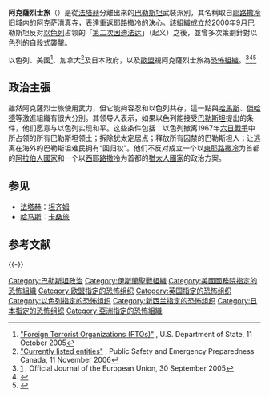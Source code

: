 {{Infobox militant organization
|name=阿克薩烈士旅<br/>{{lang|ar|<big>كتائب شهداء الأقصى</big>}}<br/>''Katā'ib Shuhadā' al-'Aqṣā''
|logo= 
|caption=
|dates=2000 年至今
|leader=[[亞西爾·阿拉法特|亞西爾·阿拉法特]] (前)<ref>{{cite book |title=Son of Hamas|last=Yousef|first=Mosab Hassan|author-link=Mosab Hassan Yousef|year=2009|publisher=Tyndale House Publishers|location=Carol Stream, Illinois|isbn=978-1-4143-3308-3 |page=139}}</ref> <br/> [[Marwan_Barghouti|Marwan Barghouti]] (被判有罪) <br/> [[Zakaria_Zubeidi|Zakaria Zubeidi]] (前) <br/> [[Naif_Abu-Sharah|Naif Abu-Sharah]] {{KIA}} <br/> [[Fadi_Kafisha|Fadi Kafisha]] {{KIA}}
|motives=
|area=
|ideology=[[巴勒斯坦|巴勒斯坦]][[民族主義|民族主義]]<br/>[[社會主義|社會主義]]<br/>[[反錫安主義|反錫安主義]]
|crimes=
|attacks=
|status=
|size=
|revenue=
|financing=
}}
'''阿克薩烈士旅'''（{{lang-ar|كتائب شهداء الأقصى}}）是從[[法塔赫|法塔赫]]分離出來的[[巴勒斯坦|巴勒斯坦]]武裝派別，其名稱取自[[耶路撒冷|耶路撒冷]]旧城内的[[阿克萨清真寺|阿克萨清真寺]]，表達重返耶路撒冷的決心。該組織成立於2000年9月巴勒斯坦反对[[以色列|以色列]]占领的「[[阿克萨群众起义|第二次因迪法达]]」（起义）之後，並曾多次策劃針對以色列的自殺式襲擊。

以色列、美國<ref>[http://www.state.gov/s/ct/rls/fs/37191.htm "Foreign Terrorist Organizations (FTOs)"] {{Wayback|url=http://www.state.gov/s/ct/rls/fs/37191.htm |date=20060712173350 }}, U.S. Department of State, 11 October 2005</ref>、加拿大<ref>[http://www.psepc.gc.ca/prg/ns/le/cle-en.asp#aamb5 "Currently listed entities"] {{webarchive|url=https://web.archive.org/web/20061119150657/http://www.psepc.gc.ca/prg/ns/le/cle-en.asp |date=2006-11-19 }}, Public Safety and Emergency Preparedness Canada, 11 November 2006</ref>及日本政府，以及[[歐盟|歐盟]]視阿克薩烈士旅為[[恐怖組織|恐怖組織]]。<ref>[http://eur-lex.europa.eu/LexUriServ/site/en/oj/2005/l_340/l_34020051223en00640066.pdf] {{WebCite|url=https://www.webcitation.org/5lkG0pEAw?url=http://eur-lex.europa.eu/LexUriServ/site/en/oj/2005/l_340/l_34020051223en00640066.pdf |date=20091203123815 |dateformat=iso }}, Official Journal of the European Union, 30 September 2005</ref><ref>{{Cite web |url=http://www.mofa.go.jp/policy/other/bluebook/2005/ch3-a.pdf |title=Japan's Foreign Policy in Major Diplomatic Fields |accessdate=2009-12-19 |archive-date=2011-02-23 |archive-url=https://web.archive.org/web/20110223183108/http://www.mofa.go.jp/policy/other/bluebook/2005/ch3-a.pdf |dead-url=no }}</ref><ref>{{cite book | last = Kushner | first = Harvey | authorlink =  | coauthors =  | title = Encyclopedia of Terrorism | publisher = Sage Publications Inc | year = 2002 | location =  | pages = 11 | url = http://books.google.com/books?id=ZOfkAoDb_2IC&pg=PA11&dq=Al-Aqsa+Brigades&lr=&sig=gaorV2LoWmqz5Di4u7yIDZ0S5t4 | doi =  | id =  | isbn =  | access-date = 2009-12-19 | archive-date = 2013-06-22 | archive-url = https://web.archive.org/web/20130622111408/http://books.google.com/books?id=ZOfkAoDb_2IC&pg=PA11&dq=Al-Aqsa+Brigades&lr=&sig=gaorV2LoWmqz5Di4u7yIDZ0S5t4 | dead-url = no }}</ref>

==政治主張==
雖然阿克薩烈士旅使用武力，但它能夠容忍和以色列共存，這一點與[[哈馬斯|哈馬斯]]、[[巴勒斯坦伊斯兰圣战组织|傑哈德]]等激進組織有很大分別。其领导人表示，如果以色列能接受[[巴勒斯坦|巴勒斯坦]]提出的条件，他们愿意与以色列实现和平。这些条件包括：以色列撤离1967年[[六日戰爭|六日戰爭]]中所占领的所有巴勒斯坦领土；拆除犹太定居点；释放所有囚禁的巴勒斯坦人；让逃离在海外的巴勒斯坦难民拥有“回归权”。他们不反对成立一个以[[東耶路撒冷|東耶路撒冷]]为首都的[[巴勒斯坦國|阿拉伯人國家]]和一个以[[西耶路撒冷|西耶路撒冷]]为首都的[[以色列|猶太人國家]]的政治方案。

== 参见 ==
* [[法塔赫|法塔赫]]：[[坦齐姆|坦齐姆]]
* [[哈马斯|哈马斯]]：[[卡桑旅|卡桑旅]]

== 参考文献 ==
{{Reflist|2}}
{{-}}
{{巴以冲突}}

[[Category:巴勒斯坦政治|Category:巴勒斯坦政治]]
[[Category:伊斯蘭聖戰組織|Category:伊斯蘭聖戰組織]]
[[Category:美國國務院指定的恐怖組織|Category:美國國務院指定的恐怖組織]]
[[Category:欧盟指定的恐怖组织|Category:欧盟指定的恐怖组织]]
[[Category:英国指定的恐怖组织|Category:英国指定的恐怖组织]]
[[Category:以色列指定的恐怖组织|Category:以色列指定的恐怖组织]]
[[Category:新西兰指定的恐怖组织|Category:新西兰指定的恐怖组织]]
[[Category:日本指定的恐怖组织|Category:日本指定的恐怖组织]]
[[Category:亞洲指定的恐怖組織|Category:亞洲指定的恐怖組織]]